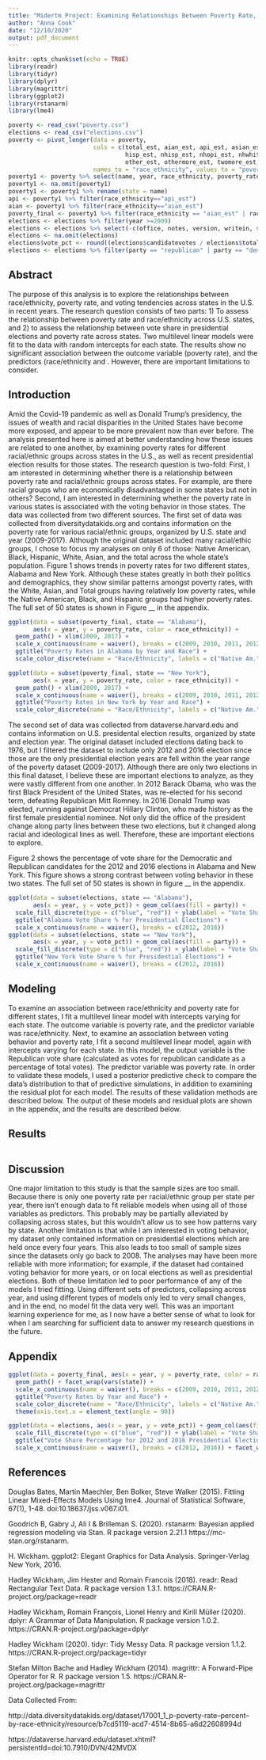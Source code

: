 ```yaml
---
title: "Midertm Project: Examining Relationships Between Poverty Rate, Race, and Voting Behavior"
author: "Anna Cook"
date: "12/10/2020"
output: pdf_document
---
```


```r
knitr::opts_chunk$set(echo = TRUE)
library(readr)
library(tidyr)
library(dplyr)
library(magrittr)
library(ggplot2)
library(rstanarm)
library(lme4)

poverty <- read_csv("poverty.csv")
elections <- read_csv("elections.csv")
poverty <- pivot_longer(data = poverty, 
                        cols = c(total_est, aian_est, api_est, asian_est, black_est, 
                                 hisp_est, nhisp_est, nhopi_est, nhwhite_est, nnhwhite_est, 
                                 other_est, othermore_est, twomore_est, white_est), 
                        names_to = "race_ethnicity", values_to = "poverty_rate")
poverty1 <- poverty %>% select(name, year, race_ethnicity, poverty_rate)
poverty1 <- na.omit(poverty1)
poverty1 <- poverty1 %>% rename(state = name)
api <- poverty1 %>% filter(race_ethnicity=="api_est")
aian <- poverty1 %>% filter(race_ethnicity=="aian_est") 
poverty_final <- poverty1 %>% filter(race_ethnicity == "aian_est" | race_ethnicity == "asian_est" | race_ethnicity == "black_est" | race_ethnicity == "hisp_est" | race_ethnicity == "white_est" | race_ethnicity == "total_est")
elections <- elections %>% filter(year >=2009)
elections <- elections %>% select(-c(office, notes, version, writein, state_cen, state_ic, state_fips, state_po))
elections <- na.omit(elections)
elections$vote_pct <- round((elections$candidatevotes / elections$totalvotes) * 100, 2)
elections <- elections %>% filter(party == "republican" | party == "democrat")
```
## Abstract 
  The purpose of this analysis is to explore the relationships between race/ethnicity, poverty rate, and voting tendencies across states in the U.S. in recent years. The research question consists of two parts: 1) To assess the relationship between poverty rate and race/ethnicity across U.S. states, and 2) to assess the relationship between vote share in presidential elections and poverty rate across states. Two multilevel linear models were fit to the data with random intercepts for each state. The results show no significant association between the outcome variable (poverty rate), and the predictors (race/ethnicity and . However, there are important limitations to consider.

## Introduction
   Amid the Covid-19 pandemic as well as Donald Trump's presidency, the issues of wealth and racial disparities in the United States have become more exposed, and appear to be more prevalent now than ever before. The analysis presented here is aimed at better understanding how these issues are related to one another, by examining poverty rates for different racial/ethnic groups across states in the U.S., as well as recent presidential election results for those states. 
   The research question is two-fold: First, I am interested in determining whether there is a relationship between poverty rate and racial/ethnic groups across states. For example, are there racial groups who are economically disadvantaged in some states but not in others? Second, I am interested in determining whether the poverty rate in various states is associated with the voting behavior in those states. 
  The data was collected from two different sources. The first set of data was collected from diversitydatakids.org and contains information on the poverty rate for various racial/ethnic groups, organized by U.S. state and year (2009-2017). Although the original dataset included many racial/ethic groups, I chose to focus my analyses on only 6 of those: Native American, Black, Hispanic, White, Asian, and the total across the whole state's population. Figure 1 shows trends in poverty rates for two different states, Alabama and New York. Although these states greatly in both their politics and demographics, they show similar patterns amongst poverty rates, with the White, Asian, and Total groups having relatively low poverty rates, while the Native American, Black, and Hispanic groups had higher poverty rates. The full set of 50 states is shown in Figure __ in the appendix.

```r
ggplot(data = subset(poverty_final, state == "Alabama"), 
       aes(x = year, y = poverty_rate, color = race_ethnicity)) + 
  geom_path() + xlim(2009, 2017) + 
  scale_x_continuous(name = waiver(), breaks = c(2009, 2010, 2011, 2012, 2013, 2014, 2015, 2016, 2017)) +
  ggtitle("Poverty Rates in Alabama by Year and Race") +
  scale_color_discrete(name = "Race/Ethnicity", labels = c("Native Am.", "Asian", "Black", "Hispanic", "Total", "White"))

ggplot(data = subset(poverty_final, state == "New York"), 
       aes(x = year, y = poverty_rate, color = race_ethnicity)) + 
  geom_path() + xlim(2009, 2017) +
  scale_x_continuous(name = waiver(), breaks = c(2009, 2010, 2011, 2012, 2013, 2014, 2015, 2016, 2017)) +
  ggtitle("Poverty Rates in New York by Year and Race") +
  scale_color_discrete(name = "Race/Ethnicity", labels = c("Native Am.", "Asian", "Black", "Hispanic", "Total", "White"))

```
  
  The second set of data was collected from dataverse.harvard.edu and contains information on U.S. presidental election results, organized by state and election year. The original dataset included elections dating back to 1976, but I filtered the dataset to include only 2012 and 2016 election since those are the only presidential election years are fell within the year range of the poverty dataset (2009-2017). Although there are only two elections in this final dataset, I believe these are important elections to analyze, as they were vastly different from one another. In 2012 Barack Obama, who was the first Black President of the United States, was re-elected for his second term, defeating Republican Mitt Romney. In 2016 Donald Trump was elected, running against Democrat Hillary Clinton, who made history as the first female presidential nominee. Not only did the office of the president change along party lines between these two elections, but it changed along racial and ideological lines as well. Therefore, these are important elections to explore. 

Figure 2 shows the percentage of vote share for the Democratic and Republican candidates for the 2012 and 2016 elections in Alabama and New York. This figure shows a strong contrast between voting behavior in these two states. The full set of 50 states is shown in figure __ in the appendix. 

```r
ggplot(data = subset(elections, state == "Alabama"), 
       aes(x = year, y = vote_pct)) + geom_col(aes(fill = party)) + 
  scale_fill_discrete(type = c("blue", "red")) + ylab(label = "Vote Share %") +
  ggtitle("Alabama Vote Share % for Presidential Elections") + 
  scale_x_continuous(name = waiver(), breaks = c(2012, 2016)) 
ggplot(data = subset(elections, state == "New York"), 
       aes(x = year, y = vote_pct)) + geom_col(aes(fill = party)) + 
  scale_fill_discrete(type = c("blue", "red")) + ylab(label = "Vote Share %") +
  ggtitle("New York Vote Share % for Presidential Elections") + 
  scale_x_continuous(name = waiver(), breaks = c(2012, 2016)) 
```

## Modeling
  To examine an association between race/ethnicity and poverty rate for different states, I fit a multilevel linear model with intercepts varying for each state. The outcome variable is poverty rate, and the predictor variable was race/ethnicity. 
  Next, to examine an association between voting behavior and poverty rate, I fit a second multilevel linear model, again with intercepts varying for each state. In this model, the output variable is the Republican vote share (calculated as votes for republican candidate as a percentage of total votes). The predictor variable was poverty rate.
  In order to validate these models, I used a posterior predictive check to compare the data's distribution to that of predictive simulations, in addition to examining the residual plot for each model. The results of these validation methods are described below. The output of these models and residual plots are shown in the appendix, and the results are described below. 

## Results
  
```r

```


## Discussion

  One major limitation to this study is that the sample sizes are too small. Because there is only one poverty rate per racial/ethnic group per state per year, there isn't enough data to fit reliable models when using all of those variables as predictors. This probably may be partially alleviated by collapsing across states, but this wouldn't allow us to see how patterns vary by state. 
  Another limitation is that while I am interested in voting behavior, my dataset only contained information on presidential elections which are held once every four years. This also leads to too small of sample sizes since the datasets only go back to 2008. The analyses may have been more reliable with more information; for example, if the dataset had contained voting behavior for more years, or on local elections as well as presidential elections. 
  Both of these limitation led to poor performance of any of the models I tried fitting. Using different sets of predictors, collapsing across year, and using different types of models only led to very small changes, and in the end, no model fit the data very well. This was an important learning experience for me, as I now have a better sense of what to look for when I am searching for sufficient data to answer my research questions in the future. 

## Appendix

```r
ggplot(data = poverty_final, aes(x = year, y = poverty_rate, color = race_ethnicity)) + 
  geom_path() + facet_wrap(vars(state)) +
  scale_x_continuous(name = waiver(), breaks = c(2009, 2010, 2011, 2012, 2013, 2014, 2015, 2016, 2017)) +
  ggtitle("Poverty Rates by Year and Race") +
  scale_color_discrete(name = "Race/Ethnicity", labels = c("Native Am.", "Asian", "Black", "Hispanic", "Total", "White")) +
  theme(axis.text.x = element_text(angle = 90))
```

```r
ggplot(data = elections, aes(x = year, y = vote_pct)) + geom_col(aes(fill = party)) + 
  scale_fill_discrete(type = c("blue", "red")) + ylab(label = "Vote Share %") +
  ggtitle("Vote Share Percentage for 2012 and 2016 Presidential Elections") + 
  scale_x_continuous(name = waiver(), breaks = c(2012, 2016)) + facet_wrap(vars(state))
```

## References

Douglas Bates, Martin Maechler, Ben Bolker, Steve Walker (2015). Fitting Linear
  Mixed-Effects Models Using lme4. Journal of Statistical Software, 67(1), 1-48.
  doi:10.18637/jss.v067.i01.

Goodrich B, Gabry J, Ali I & Brilleman S. (2020). rstanarm: Bayesian applied
  regression modeling via Stan. R package version 2.21.1 https://mc-stan.org/rstanarm.
  
H. Wickham. ggplot2: Elegant Graphics for Data Analysis. Springer-Verlag New York,
  2016.
  
Hadley Wickham, Jim Hester and Romain Francois (2018). readr: Read Rectangular Text
  Data. R package version 1.3.1. https://CRAN.R-project.org/package=readr

Hadley Wickham, Romain François, Lionel Henry and Kirill Müller (2020). dplyr: A
  Grammar of Data Manipulation. R package version 1.0.2.
  https://CRAN.R-project.org/package=dplyr
  
Hadley Wickham (2020). tidyr: Tidy Messy Data. R package version 1.1.2.
  https://CRAN.R-project.org/package=tidyr
  
Stefan Milton Bache and Hadley Wickham (2014). magrittr: A Forward-Pipe Operator for
  R. R package version 1.5. https://CRAN.R-project.org/package=magrittr
  
Data Collected From:

http://data.diversitydatakids.org/dataset/17001_1_p-poverty-rate--percent--by-race-ethnicity/resource/b7cd5119-acd7-4514-8b65-a6d22608994d

https://dataverse.harvard.edu/dataset.xhtml?persistentId=doi:10.7910/DVN/42MVDX

